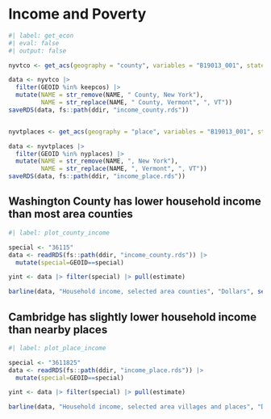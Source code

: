 # Income and Poverty

```r
#| label: get_econ
#| eval: false
#| output: false

nyvtco <- get_acs(geography = "county", variables = "B19013_001", state = c("NY", "VT"), year = 2023)

data <- nyvtco |> 
  filter(GEOID %in% keepcos) |>
  mutate(NAME = str_remove(NAME, " County, New York"),
         NAME = str_replace(NAME, " County, Vermont", ", VT"))
saveRDS(data, fs::path(ddir, "income_county.rds"))


nyvtplaces <- get_acs(geography = "place", variables = "B19013_001", state = c("NY", "VT"), year = 2023)

data <- nyvtplaces |> 
  filter(GEOID %in% nyplaces) |>
  mutate(NAME = str_remove(NAME, ", New York"),
         NAME = str_replace(NAME, ", Vermont", ", VT"))
saveRDS(data, fs::path(ddir, "income_place.rds"))

```

## Washington County has lower household income than most area counties

```r
#| label: plot_county_income

special <- "36115"
data <- readRDS(fs::path(ddir, "income_county.rds")) |> 
  mutate(special=GEOID==special)

yint <- data |> filter(special) |> pull(estimate)

barline(data, "Household income, selected area counties", "Dollars", seq(0, 100e3, 5e3), yint)

```

## Cambridge has slightly lower household income than nearby places

```r
#| label: plot_place_income

special <- "3611825"
data <- readRDS(fs::path(ddir, "income_place.rds")) |> 
  mutate(special=GEOID==special)

yint <- data |> filter(special) |> pull(estimate)

barline(data, "Household income, selected area villages and places", "Dollars", seq(0, 100e3, 5e3), yint)

```

